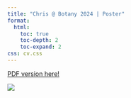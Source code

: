 ```yaml
---
title: "Chris @ Botany 2024 | Poster"
format:
  html:
    toc: true
    toc-depth: 2
    toc-expand: 2
css: cv.css
---
```


[PDF version here!](files/Botany_2024_Poster.pdf)

![](images/botany2024poster.png){fig-align="center"}
